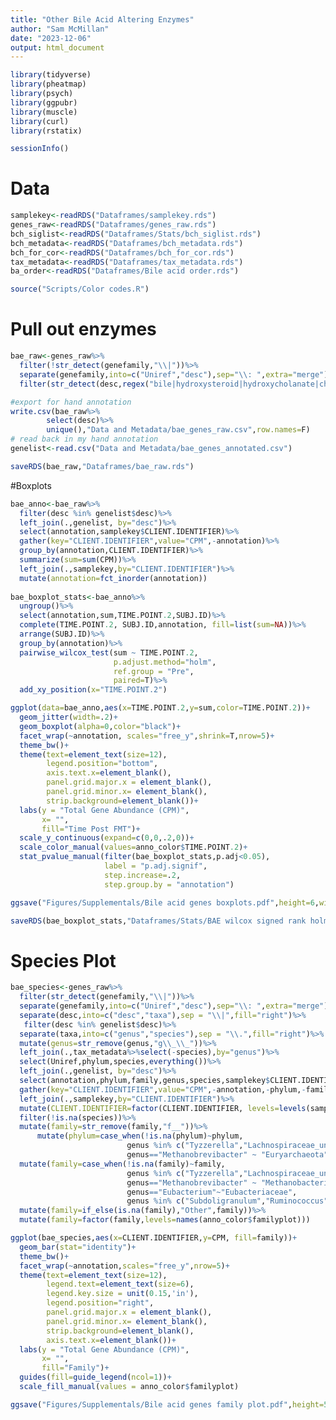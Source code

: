 ```yaml
---
title: "Other Bile Acid Altering Enzymes"
author: "Sam McMillan"
date: "2023-12-06"
output: html_document
---
```

```r
library(tidyverse)
library(pheatmap)
library(psych)
library(ggpubr)
library(muscle)
library(curl)
library(rstatix)

sessionInfo()
```

# Data
```r
samplekey<-readRDS("Dataframes/samplekey.rds")
genes_raw<-readRDS("Dataframes/genes_raw.rds")
bch_siglist<-readRDS("Dataframes/Stats/bch_siglist.rds")
bch_metadata<-readRDS("Dataframes/bch_metadata.rds")
bch_for_cor<-readRDS("Dataframes/bch_for_cor.rds")
tax_metadata<-readRDS("Dataframes/tax_metadata.rds")
ba_order<-readRDS("Dataframes/Bile acid order.rds")

source("Scripts/Color codes.R")
```

# Pull out enzymes
```r
bae_raw<-genes_raw%>%
  filter(!str_detect(genefamily,"\\|"))%>%
  separate(genefamily,into=c("Uniref","desc"),sep="\\: ",extra="merge")%>%
  filter(str_detect(desc,regex("bile|hydroxysteroid|hydroxycholanate|choloylglycine|bai",ignore_case=T)))

#export for hand annotation
write.csv(bae_raw%>%
        select(desc)%>%
        unique(),"Data and Metadata/bae_genes_raw.csv",row.names=F)
# read back in my hand annotation
genelist<-read.csv("Data and Metadata/bae_genes_annotated.csv")

saveRDS(bae_raw,"Dataframes/bae_raw.rds")

```

#Boxplots
```r
bae_anno<-bae_raw%>%
  filter(desc %in% genelist$desc)%>%
  left_join(.,genelist, by="desc")%>%
  select(annotation,samplekey$CLIENT.IDENTIFIER)%>%
  gather(key="CLIENT.IDENTIFIER",value="CPM",-annotation)%>%
  group_by(annotation,CLIENT.IDENTIFIER)%>%
  summarize(sum=sum(CPM))%>%
  left_join(.,samplekey,by="CLIENT.IDENTIFIER")%>%
  mutate(annotation=fct_inorder(annotation))
  
bae_boxplot_stats<-bae_anno%>%
  ungroup()%>%
  select(annotation,sum,TIME.POINT.2,SUBJ.ID)%>%
  complete(TIME.POINT.2, SUBJ.ID,annotation, fill=list(sum=NA))%>%
  arrange(SUBJ.ID)%>%
  group_by(annotation)%>%
  pairwise_wilcox_test(sum ~ TIME.POINT.2,
                       p.adjust.method="holm",
                       ref.group = "Pre",
                       paired=T)%>%
  add_xy_position(x="TIME.POINT.2")

ggplot(data=bae_anno,aes(x=TIME.POINT.2,y=sum,color=TIME.POINT.2))+
  geom_jitter(width=.2)+
  geom_boxplot(alpha=0,color="black")+
  facet_wrap(~annotation, scales="free_y",shrink=T,nrow=5)+
  theme_bw()+
  theme(text=element_text(size=12),
        legend.position="bottom",
        axis.text.x=element_blank(),
        panel.grid.major.x = element_blank(),
        panel.grid.minor.x= element_blank(),
        strip.background=element_blank())+
  labs(y = "Total Gene Abundance (CPM)",
       x= "",
       fill="Time Post FMT")+
  scale_y_continuous(expand=c(0,0,.2,0))+
  scale_color_manual(values=anno_color$TIME.POINT.2)+
  stat_pvalue_manual(filter(bae_boxplot_stats,p.adj<0.05), 
                     label = "p.adj.signif", 
                     step.increase=.2,
                     step.group.by = "annotation")

ggsave("Figures/Supplementals/Bile acid genes boxplots.pdf",height=6,width=7.1,units="in")  

saveRDS(bae_boxplot_stats,"Dataframes/Stats/BAE wilcox signed rank holm.rds")
```

# Species Plot
```r
bae_species<-genes_raw%>%
  filter(str_detect(genefamily,"\\|"))%>%
  separate(genefamily,into=c("Uniref","desc"),sep="\\: ",extra="merge")%>%
  separate(desc,into=c("desc","taxa"),sep = "\\|",fill="right")%>%
   filter(desc %in% genelist$desc)%>%
  separate(taxa,into=c("genus","species"),sep = "\\.",fill="right")%>%
  mutate(genus=str_remove(genus,"g\\_\\_"))%>%
  left_join(.,tax_metadata%>%select(-species),by="genus")%>%
  select(Uniref,phylum,species,everything())%>%
  left_join(.,genelist, by="desc")%>%
  select(annotation,phylum,family,genus,species,samplekey$CLIENT.IDENTIFIER)%>%
  gather(key="CLIENT.IDENTIFIER",value="CPM",-annotation,-phylum,-family,-species,-genus)%>%
  left_join(.,samplekey,by="CLIENT.IDENTIFIER")%>%
  mutate(CLIENT.IDENTIFIER=factor(CLIENT.IDENTIFIER, levels=levels(samplekey$CLIENT.IDENTIFIER)))%>%
  filter(!is.na(species))%>%
  mutate(family=str_remove(family,"f__"))%>%
      mutate(phylum=case_when(!is.na(phylum)~phylum, 
                          genus %in% c("Tyzzerella","Lachnospiraceae_unclassified","Coprococcus","Lachnoclostridium","Subdoligranulum","Ruminococcus","Firmicutes_unclassified","Clostridiales_unclassified")~"Firmicutes", 
                          genus=="Methanobrevibacter" ~ "Euryarchaeota"))%>%
  mutate(family=case_when(!is.na(family)~family, 
                          genus %in% c("Tyzzerella","Lachnospiraceae_unclassified","Coprococcus","Lachnoclostridium")~"Lachnospiraceae",
                          genus=="Methanobrevibacter" ~ "Methanobacteriaceae",
                          genus=="Eubacterium"~"Eubacteriaceae",
                          genus %in% c("Subdoligranulum","Ruminococcus")~"Oscillospiraceae"))%>%
  mutate(family=if_else(is.na(family),"Other",family))%>%
  mutate(family=factor(family,levels=names(anno_color$familyplot)))

ggplot(bae_species,aes(x=CLIENT.IDENTIFIER,y=CPM, fill=family))+
  geom_bar(stat="identity")+
  theme_bw()+
  facet_wrap(~annotation,scales="free_y",nrow=5)+
  theme(text=element_text(size=12),
        legend.text=element_text(size=6),
        legend.key.size = unit(0.15,'in'),
        legend.position="right",
        panel.grid.major.x = element_blank(),
        panel.grid.minor.x= element_blank(),
        strip.background=element_blank(),
        axis.text.x=element_blank())+
  labs(y = "Total Gene Abundance (CPM)",
       x= "",
       fill="Family")+
  guides(fill=guide_legend(ncol=1))+
  scale_fill_manual(values = anno_color$familyplot)

ggsave("Figures/Supplementals/Bile acid genes family plot.pdf",height=5.5,width=8.5,units="in") 

```


